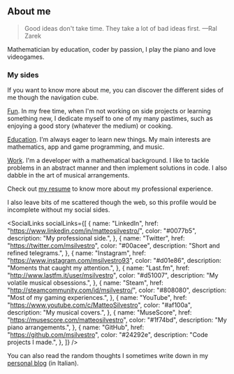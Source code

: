 
## About me

> Good ideas don't take time.
> They take a lot of bad ideas first.
> —Ral Zarek

Mathematician by education, coder by passion, I play the piano and love
videogames.

### My sides

If you want to know more about me, you can discover the different sides of
me though the navigation cube.

[Fun](/fun). In my free time, when I'm not working on side projects or learning
something new, I dedicate myself to one of my many pastimes, such as enjoying a
good story (whatever the medium) or cooking.

[Education](/education). I'm always eager to learn new things. My main interests
are mathematics, app and game programming, and music.

[Work](/work). I'm a developer with a mathematical background. I like to tackle
problems in an abstract manner and then implement solutions in code. I also
dabble in the art of musical arrangements.

Check out [my resume](/resume.pdf) to know more about my professional experience.

I also leave bits of me scattered though the web, so this profile would be
incomplete without my social sides.

<SocialLinks
  socialLinks={[
    {
      name: "LinkedIn",
      href: "https://www.linkedin.com/in/matteosilvestro/",
      color: "#0077b5",
      description: "My professional side.",
    },
    {
      name: "Twitter",
      href: "https://twitter.com/msilvestro",
      color: "#00acee",
      description: "Short and refined telegrams.",
    },
    {
      name: "Instagram",
      href: "https://www.instagram.com/msilvestro93",
      color: "#d01e86",
      description: "Moments that caught my attention.",
    },
    {
      name: "Last.fm",
      href: "http://www.lastfm.it/user/msilvestro",
      color: "#d51007",
      description: "My volatile musical obsessions.",
    },
    {
      name: "Steam",
      href: "http://steamcommunity.com/id/msilvestro/",
      color: "#808080",
      description: "Most of my gaming experiences.",
    },
    {
      name: "YouTube",
      href: "https://www.youtube.com/c/MatteoSilvestro",
      color: "#af100a",
      description: "My musical covers.",
    },
    {
      name: "MuseScore",
      href: "https://musescore.com/matteosilvestro",
      color: "#1f74bd",
      description: "My piano arrangements.",
    },
    {
      name: "GitHub",
      href: "https://github.com/msilvestro",
      color: "#24292e",
      description: "Code projects I made.",
    },
  ]}
/>

You can also read the random thoughts I sometimes write down in my
[personal blog][blog] (in Italian).

[blog]: https://mattlovelace.tumblr.com
